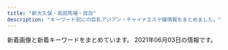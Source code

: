 ```yaml
---
title: "新大久保・高田馬場・目白"
description: "キーワード別にの巨乳アジアン・チャイナエステ嬢情報をまとめました。"
---
```


新着画像と新着キーワードをまとめています。
2021年06月03日の情報です。

<DmmAffiliateIns />
<KeywordTable
  shops={
    [
    {
        "url": "http://www.china-es.info/",
        "keywords": {},
        "img_links": [
            "http://www.china-es.info/images/int2.jpg",
            "http://www.china-es.info/images/int4.jpg",
            "http://www.china-es.info/img/nana1.jpg",
            "http://www.china-es.info/img/hibiki1.jpg",
            "http://www.china-es.info/images/head.jpg",
            "http://www.china-es.info/images/menu/interior.jpg",
            "http://www.china-es.info/img/nana2.jpg",
            "http://www.china-es.info/images/news.jpg",
            "http://www.china-es.info/images/int3.jpg",
            "http://www.china-es.info/images/sys2.jpg",
            "http://www.china-es.info/images/menu/staff.jpg",
            "http://www.china-es.info/images/int1.jpg",
            "http://www.china-es.info/images/mobile.jpg",
            "http://www.china-es.info/images/sys1.jpg",
            "http://www.china-es.info/img/ringo1.jpg",
            "http://www.china-es.info/images/staff_t.jpg",
            "http://www.china-es.info/images/sys3.jpg",
            "http://www.china-es.info/images/top.jpg",
            "http://www.china-es.info/images/interior_t.jpg",
            "http://www.china-es.info/images/rec2.jpg",
            "http://www.china-es.info/images/menu/top.jpg",
            "http://www.china-es.info/images/rec1.jpg"
        ],
        "station": "JR\u9ad8\u7530\u99ac\u5834\u99c5\u65e9\u7a32\u7530\u53e3",
        "name": "Honey At Home \u30cf\u30cb\u30fc\u30a2\u30c3\u30c8\u30db\u30fc\u30e0"
    },
    {
        "name": "Familiar\u30fb\u30d5\u30a1\u30df\u30ea\u30fc\u30a2",
        "url": "http://familiar.tyo.cm/",
        "img_links": [],
        "station": "JR\u65b0\u5927\u4e45\u4fdd\u99c5",
        "keywords": {}
    },
    {
        "url": "http://pretty.este.work/",
        "name": "Pretty \uff5e\u30d7\u30ea\u30c6\u30a3\u30fc\uff5e",
        "img_links": [
            "http://pretty.este.work/head.jpg",
            "http://pretty.este.work/sakura.jpg",
            "http://pretty.este.work/tg.jpg",
            "http://pretty.este.work/news.jpg",
            "http://pretty.este.work/4.jpg",
            "http://pretty.este.work/rec2.png",
            "http://pretty.este.work/interior_t.jpg",
            "http://pretty.este.work/1.jpg",
            "http://pretty.este.work/hana.jpg",
            "http://pretty.este.work/int1.png",
            "http://pretty.este.work/rec1.png",
            "http://pretty.este.work/2.jpg",
            "http://pretty.este.work/3.jpg",
            "http://pretty.este.work/staff_t.jpg",
            "http://pretty.este.work/ayumi.jpg",
            "http://pretty.este.work/nana.jpg",
            "http://pretty.este.work/sayurin.jpg",
            "http://pretty.este.work/up.jpg"
        ],
        "station": "JR\u9ad8\u7530\u99ac\u5834\u99c5",
        "keywords": {}
    },
    {
        "img_links": [
            "http://massage-1.net/images/top/top_02.jpg",
            "http://massage-1.net/images/home/top.jpg",
            "http://massage-1.net/images/top/top_06.jpg",
            "http://massage-1.net/images/top/top_01.jpg",
            "http://massage-1.net/images/top/top_08.png",
            "http://massage-1.net/images/page_top.png",
            "http://massage-1.net/images/top/top_04.jpg",
            "http://massage-1.net/images/top/top_03.jpg",
            "http://massage-1.net/images/staff_image/staf_05a.jpg",
            "http://massage-1.net/images/top/top_05.jpg"
        ],
        "name": "\u697d\u5712",
        "station": "JR\u9ad8\u7530\u99ac\u5834\u99c5\u65e9\u7a32\u7530\u53e3",
        "keywords": {},
        "url": "http://massage-1.net/"
    },
    {
        "url": "http://www.aromaonly1.com/",
        "img_links": [
            "http://www.aromaonly1.com/images/index_17.jpg",
            "http://www.aromaonly1.com/images/index_12.jpg",
            "http://www.aromaonly1.com/images/index_04.jpg",
            "http://www.aromaonly1.com/images/index_08.jpg",
            "http://www.aromaonly1.com/uploads/56e94a67d1aa4ea89d5f2064a387ab96.jpg",
            "http://www.aromaonly1.com/images/index_18.jpg",
            "http://www.aromaonly1.com/images/link_10.jpg",
            "http://www.aromaonly1.com/uploads/8e9e8b4d89b256773f17dff61368328c.jpg",
            "http://www.aromaonly1.com/uploads/0d74a4af5e268e3562daa56048c13906.jpg",
            "http://www.aromaonly1.com/images/interior_10.jpg",
            "http://www.aromaonly1.com/uploads/2f5941103973429d3981087968a845a3.jpg",
            "http://www.aromaonly1.com/images/index_01.jpg",
            "http://www.aromaonly1.com/images/index_02.jpg",
            "http://www.aromaonly1.com/images/index_16.jpg",
            "http://www.aromaonly1.com/images/service_10.jpg",
            "http://www.aromaonly1.com/uploads/c24b4a66b959c50d941c227e2167e47a.jpg",
            "http://www.aromaonly1.com/uploads/e01fa669285bc99ba782abfd90a08bb2.jpg",
            "http://www.aromaonly1.com/images/index_20.jpg",
            "http://www.aromaonly1.com/uploads/b43afdf6c0db7020b472f89b05664984.jpg",
            "http://www.aromaonly1.com/images/index_05.jpg",
            "http://www.aromaonly1.com/images/index_14.jpg",
            "http://www.aromaonly1.com/uploads/015cba9c432d730d26583fe998534fa6.jpg",
            "http://www.aromaonly1.com/images/index_15.jpg",
            "http://www.aromaonly1.com/my_work/images/pic1.png",
            "http://www.aromaonly1.com/images/fanhui.png",
            "http://www.aromaonly1.com/uploads/3e6ede4dd71b9611bfc0fc01fff82057.jpg",
            "http://www.aromaonly1.com/images/girls_10.jpg",
            "http://www.aromaonly1.com/images/index_21.jpg",
            "http://www.aromaonly1.com/images/index_11.jpg",
            "http://www.aromaonly1.com/uploads/66dc68de1f9c001b6f15d52303314efc.jpg",
            "http://www.aromaonly1.com/uploads/18799c1985ca7d1cd026808323ec51c2.jpg",
            "http://www.aromaonly1.com/uploads/39a20c0f1405de5aa73fad53492e41be.jpg",
            "http://www.aromaonly1.com/images/index_19.jpg",
            "http://www.aromaonly1.com/images/aromaonly1_468x60.png",
            "http://www.aromaonly1.com/images/index_06.jpg",
            "http://www.aromaonly1.com/images/service_11.jpg",
            "http://www.aromaonly1.com/uploads/5f4083d49285cbe64774b1bd70e86150.jpg",
            "http://www.aromaonly1.com/images/index_07.jpg",
            "http://www.aromaonly1.com/uploads/ac75f516de3602f2ed5de1d9e2383a35.jpg",
            "http://www.aromaonly1.com/images/index_03.jpg"
        ],
        "name": "NEW ONLY ONE",
        "keywords": {
            "E": 2,
            "88": 3,
            "86": 4,
            "D": 2,
            "C": 3
        },
        "station": "JR\u9ad8\u7530\u99ac\u5834\u99c5"
    },
    {
        "name": "\u98a8\u96c5\u5802 \uff5e\u3075\u3046\u304c\u3069\u3046\uff5e",
        "keywords": {},
        "station": "JR\u9ad8\u7530\u99ac\u5834\u99c5\u65e9\u7a32\u7530\u53e3",
        "url": "http://www.kity.work/",
        "img_links": [
            "http://www.kity.work/staff/aoi.jpg",
            "http://www.kity.work/img/aoi1.jpg",
            "http://www.kity.work/staff/yuka.jpg",
            "http://www.kity.work/images/7.jpg",
            "http://www.kity.work/images/1.jpg",
            "http://www.kity.work/images/head.jpg",
            "http://www.kity.work/img/sara2.jpg",
            "http://www.kity.work/images/3.jpg",
            "http://www.kity.work/images/interior_t.jpg",
            "http://www.kity.work/images/news.jpg",
            "http://www.kity.work/images/sys.jpg",
            "http://www.kity.work/staff/nana.jpg",
            "http://www.kity.work/images/tg.jpg",
            "http://www.kity.work/images/s2.jpg",
            "http://www.kity.work/images/int2.jpg",
            "http://www.kity.work/img/sara1.jpg",
            "http://www.kity.work/img/erina2.jpg",
            "http://www.kity.work/img/yuka1.jpg",
            "http://www.kity.work/img/yuka2.jpg",
            "http://www.kity.work/staff/erina.jpg",
            "http://www.kity.work/img/nana1.jpg",
            "http://www.kity.work/images/ac2.jpg",
            "http://www.kity.work/images/up.jpg",
            "http://www.kity.work/images/6.jpg",
            "http://www.kity.work/images/s1.png",
            "http://www.kity.work/images/5.jpg",
            "http://www.kity.work/images/staff_t.jpg",
            "http://www.kity.work/images/tel.jpg",
            "http://www.kity.work/img/aoi2.jpg",
            "http://www.kity.work/img/erina1.jpg",
            "http://www.kity.work/staff/sara.jpg",
            "http://www.kity.work/images/int1.jpg",
            "http://www.kity.work/images/s1.jpg"
        ]
    },
    {
        "keywords": {
            "C": 14,
            "86": 2,
            "83": 2
        },
        "img_links": [
            "http://familiar.ests.jp/images/staff_bj1s.png",
            "http://familiar.ests.jp/photos/sites/33/2020/10/2020101901153954.jpg",
            "http://familiar.ests.jp/images/bian.jpg",
            "http://familiar.ests.jp/images/mobile.jpg",
            "http://familiar.ests.jp/photos/sites/33/2020/10/2020101409554799.jpg",
            "http://familiar.ests.jp/images/s_staff.png",
            "http://familiar.ests.jp/photos/sites/33/2019/09/2019092318545965.jpg",
            "http://familiar.ests.jp/images/staff_bj4s.png",
            "http://familiar.ests.jp/images/acc.png",
            "http://familiar.ests.jp/photos/sites/33/2019/09/2019092718570723.jpg",
            "http://familiar.ests.jp/images/top.jpg",
            "http://familiar.ests.jp/images/info.png",
            "http://familiar.ests.jp/images/news.png",
            "http://familiar.ests.jp/photos/sites/33/2019/07/2019073009094778.jpg",
            "http://familiar.ests.jp/images/nei_bj1.png",
            "http://familiar.ests.jp/images/s_service.png",
            "http://familiar.ests.jp/images/s_link.png",
            "http://familiar.ests.jp/images/service.jpg",
            "http://familiar.ests.jp/photos/sites/33/2019/09/2019092718554568.jpg"
        ],
        "station": "JR\u9ad8\u7530\u99ac\u5834\u99c5\u65e9\u7a32\u7530\u53e3",
        "name": "\u99ac\u5834one",
        "url": "http://familiar.ests.jp/"
    },
    {
        "name": "\u82b1",
        "station": "JR\u5927\u4e45\u4fdd\u99c5\u5317\u53e3",
        "img_links": [
            "https://est-hana.com/img/material/day.png",
            "https://est-hana.com/img/material/staff_t1rev1.png",
            "https://est-hana.com/img/girl/list/s77_face.jpg",
            "https://est-hana.com/img/material/accsess_station.png",
            "https://est-hana.com/img/camp/camp20210601.png",
            "https://est-hana.com/img/girl/thumb/s173_1.jpg",
            "https://est-hana.com/img/material/accsess_picter2.jpg",
            "https://est-hana.com/img/girl/thumb/s163_1.jpg",
            "https://est-hana.com/img/girl/thumb/s77_3.jpg",
            "https://est-hana.com/img/girl/main/s173_1.jpg",
            "https://est-hana.com/img/material/top_t5.png",
            "https://est-hana.com/img/girl/thumb/s75_1.jpg",
            "https://est-hana.com/img/girl/list/s86_list.jpg",
            "https://est-hana.com/img/material/massap7.jpg",
            "https://est-hana.com/img/girl/list/s75_list.jpg",
            "https://est-hana.com/img/girl/pickup/pickup20180526173711.jpg",
            "https://est-hana.com/img/girl/list/s180_face.jpg",
            "https://est-hana.com/img/girl/thumb/smain83165230fc40840a020ba3ed47600db4b4a.jpg",
            "https://est-hana.com/img/girl/list/s139_face.jpg",
            "https://est-hana.com/img/material/photorenew3.jpg",
            "https://est-hana.com/img/girl/thumb/s180_1.jpg",
            "https://est-hana.com/img/girl/pickup/topgirl20140510202547.png",
            "https://est-hana.com/img/material/infopanel.png",
            "https://est-hana.com/img/girl/list/sface199a8b144d9cbd006fc9dffdf23ad77de07.jpg",
            "https://est-hana.com/img/girl/list/sface190e7f2a11706f93c08ab1eb76c57c0a501.jpg",
            "https://est-hana.com/img/girl/pickup/pickup20190118192153.jpg",
            "https://est-hana.com/img/girl/main/s77_1.jpg",
            "https://est-hana.com/img/material/top_t4.png",
            "https://est-hana.com/img/material/top_t2.png",
            "https://est-hana.com/img/material/top_t2_img_rev2.jpg",
            "https://est-hana.com/img/girl/thumb/s86_1.jpg",
            "https://est-hana.com/img/girl/list/s173_list.jpg",
            "https://est-hana.com/img/material/w4.png",
            "https://est-hana.com/img/material/top_t6.png",
            "https://est-hana.com/img/girl/list/s180_list.jpg",
            "https://est-hana.com/img/material/detailwaku.png",
            "https://est-hana.com/img/girl/list/sface187386757ea62d773ca58e2457fc23b8e13.jpg",
            "https://est-hana.com/img/girl/pickup/topgirl20180908131653.png",
            "https://est-hana.com/img/girl/thumb/s88_1.jpg",
            "https://est-hana.com/img/material/gm2_rollout.png",
            "https://est-hana.com/img/girl/list/slist187110f9d5212fd19d8b8410ec6bff294e6.jpg",
            "https://est-hana.com/img/girl/list/slist18449673a0eecbfdaab27d1a016ce6f4281.jpg",
            "https://est-hana.com/img/whatnew/20200304.jpg",
            "https://est-hana.com/img/girl/pickup/pickup20190227121102.jpg",
            "https://est-hana.com/img/material/massap6.jpg",
            "https://est-hana.com/img/material/massa_t1.png",
            "https://est-hana.com/img/material/photorenew1.jpg",
            "https://est-hana.com/img/girl/pickup/pickup20141227182613.jpeg",
            "https://est-hana.com/img/girl/list/slist2012ba9beda1a19f1ba57dcc87485d57321.jpg",
            "https://est-hana.com/img/girl/list/slist191ec56c0d5cc68365ea11e2e52a40272d8.jpg",
            "https://est-hana.com/img/girl/pickup/topgirl20140502225842.png",
            "https://est-hana.com/img/girl/pickup/pickup20181218104555.jpg",
            "https://est-hana.com/img/girl/list/s88_face.jpg",
            "https://est-hana.com/img/girl/main/smain197153ce52e0264e81a8a42e5d3c84dd833e.jpg",
            "https://est-hana.com/img/girl/thumb/smain19725e2ed7efe2de621955e09d12295a13ee.jpg",
            "https://est-hana.com/img/material/massap3.jpg",
            "https://est-hana.com/img/girl/main/smain184149673a0eecbfdaab27d1a016ce6f4281.jpg",
            "https://est-hana.com/img/material/d3.png",
            "https://est-hana.com/img/girl/thumb/s77_2.jpg",
            "https://est-hana.com/img/girl/pickup/pickup20180830201105.jpg",
            "https://est-hana.com/img/material/returnbtn.png",
            "https://est-hana.com/img/girl/pickup/topgirl20190528141109.png",
            "https://est-hana.com/img/material/staffdetail_t1.png",
            "https://est-hana.com/img/girl/list/slist8365230fc40840a020ba3ed47600db4b4a.jpg",
            "https://est-hana.com/img/girl/list/s77_list.jpg",
            "https://est-hana.com/img/girl/list/s173_face.jpg",
            "https://est-hana.com/img/material/gm1_rollout.png",
            "https://est-hana.com/img/material/top_twitter.png",
            "https://est-hana.com/img/girl/pickup/topgirl20161016054301.png",
            "https://est-hana.com/img/girl/list/s163_list.jpg",
            "https://est-hana.com/img/material/photorenew5.jpg",
            "https://est-hana.com/img/material/sys_etc.png",
            "https://est-hana.com/img/girl/thumb/smain184149673a0eecbfdaab27d1a016ce6f4281.jpg",
            "https://est-hana.com/img/material/staff_t1.png",
            "https://est-hana.com/img/girl/main/smain1891e9ae2d8752cd8b9474ebd62df9909f9b.jpg",
            "https://est-hana.com/img/girl/list/s163_face.jpg",
            "https://est-hana.com/img/material/sframe2014.png",
            "https://est-hana.com/img/girl/thumb/smain1912da4fa2da2e801312734721e1a44d8e19.jpg",
            "https://est-hana.com/img/girl/thumb/smain1902e7f2a11706f93c08ab1eb76c57c0a501.jpg",
            "https://est-hana.com/img/girl/list/slist193a69a1a063a3159e298d18b691542266d.jpg",
            "https://est-hana.com/img/girl/thumb/smain197153ce52e0264e81a8a42e5d3c84dd833e.jpg",
            "https://est-hana.com/img/girl/main/smain1931e3a7504f14e2050f14cb6782d72bb46c.jpg",
            "https://est-hana.com/img/material/systme_t1.png",
            "https://est-hana.com/img/material/systme_t2.png",
            "https://est-hana.com/img/girl/thumb/smain1891e9ae2d8752cd8b9474ebd62df9909f9b.jpg",
            "https://est-hana.com/img/girl/main/smain1911ec56c0d5cc68365ea11e2e52a40272d8.jpg",
            "https://est-hana.com/img/whatnew/20200401min60.jpg",
            "https://est-hana.com/img/girl/thumb/smain1901e7f2a11706f93c08ab1eb76c57c0a501.jpg",
            "https://est-hana.com/img/material/massap4.jpg",
            "https://est-hana.com/img/girl/main/s163_1.jpg",
            "https://est-hana.com/img/material/massap2.jpg",
            "https://est-hana.com/img/girl/pickup/topgirl20141227182718.png",
            "https://est-hana.com/img/girl/thumb/smain83265230fc40840a020ba3ed47600db4b4a.jpg",
            "https://est-hana.com/img/girl/list/s75_face.jpg",
            "https://est-hana.com/img/girl/thumb/smain18725b09cd881b1f036f9f4970616c10b474.jpg",
            "https://est-hana.com/img/girl/thumb/smain193281777917c863b2cd265723b9cb5a3c32.jpg",
            "https://est-hana.com/img/girl/thumb/smain1911ec56c0d5cc68365ea11e2e52a40272d8.jpg",
            "https://est-hana.com/img/girl/pickup/topgirl20180308214256.png",
            "https://est-hana.com/img/girl/list/slist189e9ae2d8752cd8b9474ebd62df9909f9b.jpg",
            "https://est-hana.com/img/material/sys_course1_rev2.png",
            "https://est-hana.com/img/girl/list/sface191ec56c0d5cc68365ea11e2e52a40272d8.jpg",
            "https://est-hana.com/img/material/sys_course3_rev1.png",
            "https://est-hana.com/img/material/sys_course2_rev2.png",
            "https://est-hana.com/img/material/sys_option.png",
            "https://est-hana.com/img/girl/list/slist110d5ce8a5906e2cdaf90af47c9395e0dff.jpg",
            "https://est-hana.com/img/girl/pickup/pickup20190528135649.jpg",
            "https://est-hana.com/img/material/hosi4.png",
            "https://est-hana.com/img/material/gm4_rollout.png",
            "https://est-hana.com/img/girl/pickup/pickup20191214162524.jpg",
            "https://est-hana.com/img/girl/pickup/pickup20190118192257.jpg",
            "https://est-hana.com/img/material/gm5_rollout.png",
            "https://est-hana.com/img/material/gm3_rollout.png",
            "https://est-hana.com/img/girl/pickup/pickup20191208191053.jpg",
            "https://est-hana.com/img/girl/list/sface19753ce52e0264e81a8a42e5d3c84dd833e.jpg",
            "https://est-hana.com/img/girl/main/s75_1.jpg",
            "https://est-hana.com/img/girl/list/slist19753ce52e0264e81a8a42e5d3c84dd833e.jpg",
            "https://est-hana.com/img/girl/list/sface189e9ae2d8752cd8b9474ebd62df9909f9b.jpg",
            "https://est-hana.com/img/girl/pickup/topgirl20180526173824.png",
            "https://est-hana.com/img/girl/list/slist199a8b144d9cbd006fc9dffdf23ad77de07.jpg",
            "https://est-hana.com/img/material/top_t3.png",
            "https://est-hana.com/img/girl/list/slist19053cc33bb85f739f63e84c2ae2c41c2eb.jpg",
            "https://est-hana.com/img/material/photorenew4.jpg",
            "https://est-hana.com/img/material/m6.png",
            "https://est-hana.com/img/material/massap5.jpg",
            "https://est-hana.com/img/girl/thumb/s173_2.jpg",
            "https://est-hana.com/img/material/topflashimg1.jpg",
            "https://est-hana.com/img/material/month.png",
            "https://est-hana.com/img/girl/list/sface193e3a7504f14e2050f14cb6782d72bb46c.jpg",
            "https://est-hana.com/img/whatnew/20200401_mask.jpg",
            "https://est-hana.com/img/material/hosi5.png",
            "https://est-hana.com/img/girl/thumb/s77_1.jpg",
            "https://est-hana.com/img/girl/main/s180_1.jpg",
            "https://est-hana.com/img/girl/main/smain83165230fc40840a020ba3ed47600db4b4a.jpg",
            "https://est-hana.com/img/girl/list/sface18449673a0eecbfdaab27d1a016ce6f4281.jpg",
            "https://est-hana.com/img/girl/pickup/pickup20190121202926.jpg",
            "https://est-hana.com/img/girl/list/s86_face.jpg",
            "https://est-hana.com/img/material/line1.png",
            "https://est-hana.com/img/girl/list/s88_list.jpg",
            "https://est-hana.com/img/material/age.png",
            "https://est-hana.com/img/girl/list/s139_list.jpg",
            "https://est-hana.com/img/girl/thumb/smain1913da4fa2da2e801312734721e1a44d8e19.jpg",
            "https://est-hana.com/img/material/massap1.jpg",
            "https://est-hana.com/img/material/gm6_rollout.png",
            "https://est-hana.com/img/girl/thumb/smain1871110bf62c88dcefca310cdc127f9b11f2.jpg",
            "https://est-hana.com/img/girl/main/s88_1.jpg",
            "https://est-hana.com/img/girl/list/sface110404ef9fc79e2a0a04d64b621c22a0c77.jpg",
            "https://est-hana.com/img/girl/main/smain1901e7f2a11706f93c08ab1eb76c57c0a501.jpg",
            "https://est-hana.com/img/material/click_tel_btn.png",
            "https://est-hana.com/img/girl/thumb/smain184249673a0eecbfdaab27d1a016ce6f4281.jpg",
            "https://est-hana.com/img/girl/list/sface8365230fc40840a020ba3ed47600db4b4a.jpg",
            "https://est-hana.com/img/girl/thumb/smain1931e3a7504f14e2050f14cb6782d72bb46c.jpg",
            "https://est-hana.com/img/girl/list/sface201dc74ab8dea78d771771d5fda7bccc989.jpg",
            "https://est-hana.com/img/girl/main/smain1871110bf62c88dcefca310cdc127f9b11f2.jpg",
            "https://est-hana.com/img/girl/main/s86_1.jpg",
            "https://est-hana.com/img/material/photorenew2rev1.jpg"
        ],
        "url": "https://est-hana.com/",
        "keywords": {
            "C": 40,
            "E": 4
        }
    },
    {
        "keywords": {
            "C": 4
        },
        "station": "JR\u65b0\u5927\u4e45\u4fdd\u99c5",
        "img_links": [
            "http://www.enchuen.com/images/interior02.jpg",
            "http://www.enchuen.com/images/therapist_yume_s.jpg",
            "http://www.enchuen.com/images/img_service03.png",
            "http://www.enchuen.com/images/btn_gnavi01_no.png",
            "http://www.enchuen.com/images/interior03.jpg",
            "http://www.enchuen.com/images/icon_eng.png",
            "http://www.enchuen.com/images/btn_gnavi03_no.png",
            "http://www.enchuen.com/images/h2_link01.png",
            "http://www.enchuen.com/images/h2_instagam.png",
            "http://www.enchuen.com/images/top_slider2.jpg",
            "http://www.enchuen.com/images/q_qa.png",
            "http://www.enchuen.com/images/img_aromaoil.png",
            "http://www.enchuen.com/images/h2_servicecontents.png",
            "http://www.enchuen.com/images/therapist_noa.jpg",
            "http://www.enchuen.com/images/img_comimgsoon.jpg",
            "http://www.enchuen.com/images/img_service05.png",
            "http://www.enchuen.com/images/h2_alltherapist.png",
            "http://www.enchuen.com/images/img_service07.png",
            "http://www.enchuen.com/images/interior02_s.jpg",
            "http://www.enchuen.com/images/interior03_s.jpg",
            "http://www.enchuen.com/images/a_qa.png",
            "http://www.enchuen.com/images/h2_alliancegide.png",
            "http://www.enchuen.com/images/icon_chi.png",
            "http://www.enchuen.com/images/img_slider02.png",
            "http://www.enchuen.com/images/therapist_noa_s.jpg",
            "http://www.enchuen.com/images/ins_header.png",
            "http://www.enchuen.com/images/therapist_yona.jpg",
            "http://www.enchuen.com/images/top_slider3.jpg",
            "http://www.enchuen.com/images/h2_contact.png",
            "http://www.enchuen.com/images/tw_footer.png",
            "http://www.enchuen.com/images/therapist_yona_s.jpg",
            "http://www.enchuen.com/images/btn_gnavi06_no.png",
            "http://www.enchuen.com/images/img_service01.png",
            "http://www.enchuen.com/images/pagetop.png",
            "http://www.enchuen.com/images/h2_alliancegide2.png",
            "http://www.enchuen.com/images/interior04_s.jpg",
            "http://www.enchuen.com/images/h2_twitter.png",
            "http://www.enchuen.com/images/ins_footer.png",
            "http://www.enchuen.com/images/therapist_yume.jpg",
            "http://www.enchuen.com/images/img_service04.png",
            "http://www.enchuen.com/images/h2_information.png",
            "http://www.enchuen.com/images/mail_header.png",
            "http://www.enchuen.com/images/therapist_kaori.jpg",
            "http://www.enchuen.com/images/interior01_s.jpg",
            "http://www.enchuen.com/images/img_slider01.png",
            "http://www.enchuen.com/images/top_slider4.jpg",
            "http://www.enchuen.com/images/top_slider6.jpg",
            "http://www.enchuen.com/images/h2_qa.png",
            "http://www.enchuen.com/images/img_service02.png",
            "http://www.enchuen.com/images/tel_header.png",
            "http://www.enchuen.com/images/tw_header.png",
            "http://www.enchuen.com/images/mess_footer.png",
            "http://www.enchuen.com/images/h2_linkban.png",
            "http://www.enchuen.com/images/btn_gnavi05_no.png",
            "http://www.enchuen.com/images/top_slider1.jpg",
            "http://www.enchuen.com/images/interior04.jpg",
            "http://www.enchuen.com/images/img_slider03.png",
            "http://www.enchuen.com/images/therapist_kaori_s.jpg",
            "http://www.enchuen.com/images/ban-tel.png",
            "http://www.enchuen.com/images/btn_gnavi02_no.png",
            "http://www.enchuen.com/images/top_slider5.jpg",
            "http://www.enchuen.com/images/img_service06.png",
            "http://www.enchuen.com/images/interior01.jpg",
            "http://www.enchuen.com/images/btn_gnavi04_no.png"
        ],
        "url": "http://www.enchuen.com/",
        "name": "\u7e01\u4e2d\u7e01\uff5e\u3048\u3093\u3061\u3085\u3046\u3048\u3093\uff5e"
    },
    {
        "keywords": {
            "87": 4,
            "C": 6,
            "88": 3,
            "D": 1
        },
        "name": "\u60a0\u30a8\u30b9\u30c6",
        "img_links": [
            "http://www.y-rlx.site/images/index_08.jpg",
            "http://www.y-rlx.site/images/index_07.jpg",
            "http://www.y-rlx.site/images/rec.jpg",
            "http://www.y-rlx.site/girl/04.jpg",
            "http://www.y-rlx.site/images/upload/thumb/e0a26e58e17a1416.jpg",
            "http://www.y-rlx.site/images/card.jpg",
            "http://www.y-rlx.site/images/upload/thumb/0a4230132522743d.jpg",
            "http://www.y-rlx.site/images/upload/thumb/0776a8acf9219785.jpg",
            "http://www.y-rlx.site/girl/03.jpg",
            "http://www.y-rlx.site/images/index_20.jpg",
            "http://www.y-rlx.site/images/staff_09.jpg",
            "http://www.y-rlx.site/images/upload/thumb/117cc02414cb58fe.jpg",
            "http://www.y-rlx.site/images/upload/thumb/2c7fdde9ad97892b.jpg",
            "http://www.y-rlx.site/images/index_09.jpg",
            "http://www.y-rlx.site/images/index_05.jpg",
            "http://www.y-rlx.site/images/info_09.jpg",
            "http://www.y-rlx.site/images/upload/thumb/7ec52ffef2544273.jpg",
            "http://www.y-rlx.site/images/index_19.jpg",
            "http://www.y-rlx.site/images/index_18.jpg",
            "http://www.y-rlx.site/images/index_10.jpg",
            "http://y-rlx.site/images/index_07.jpg",
            "http://www.y-rlx.site/girl/05.jpg",
            "http://www.y-rlx.site/images/upload/thumb/a3dc59474308193e.jpg",
            "http://www.y-rlx.site/images/index_02.jpg",
            "http://www.y-rlx.site/images/index_01.jpg",
            "http://www.y-rlx.site/images/index_06.jpg",
            "http://www.y-rlx.site/images/index_04.jpg",
            "http://www.y-rlx.site/images/index_15.jpg",
            "http://www.y-rlx.site/images/info.jpg",
            "http://www.y-rlx.site/girl/01.jpg",
            "http://www.y-rlx.site/images/upload/thumb/0d7b4714c8aced28.jpg",
            "http://www.y-rlx.site/images/index_13.jpg",
            "http://y-rlx.site/images/index_04.jpg",
            "http://www.y-rlx.site/images/index_11.jpg",
            "http://www.y-rlx.site/images/upload/thumb/7ef0dbd713e60157.jpg",
            "http://www.y-rlx.site/girl/02.jpg",
            "http://www.y-rlx.site/images/upload/thumb/855f910df0047867.jpg",
            "http://www.y-rlx.site/images/index_03.jpg",
            "http://www.y-rlx.site/images/rec_09.jpg"
        ],
        "station": "JR\u9ad8\u7530\u99ac\u5834\u99c5\u65e9\u7a32\u7530\u53e3",
        "url": "http://www.y-rlx.site/"
    },
    {
        "keywords": {},
        "station": "JR\u65b0\u5927\u4e45\u4fdd\u99c5",
        "url": "http://www.harunoyume.com/",
        "img_links": [
            "http://www.harunoyume.com/images/covergirl.jpg",
            "http://www.harunoyume.com/images/service-image.jpg",
            "http://www.harunoyume.com/images/campaign.jpg",
            "http://www.harunoyume.com/images/discount.jpg"
        ],
        "name": "\u6625\u306e\u5922"
    },
    {
        "name": "Lui\uff5e\u30eb\u30a4\uff5e",
        "img_links": [
            "http://www.e-candy.work/images/4.jpg",
            "http://www.e-candy.work/images/s1.png",
            "http://www.e-candy.work/images/tel.jpg",
            "http://www.e-candy.work/img/miki1.jpg",
            "http://www.e-candy.work/img/haruka1.jpg",
            "http://www.e-candy.work/images/newface.png",
            "http://www.e-candy.work/img/nami1.jpg",
            "http://www.e-candy.work/images/int2.png",
            "http://www.e-candy.work/images/12.jpg",
            "http://www.e-candy.work/images/9.jpg",
            "http://www.e-candy.work/img/nana1.jpg",
            "http://www.e-candy.work/img/ai1.jpg",
            "http://www.e-candy.work/img/aya1.jpg",
            "http://www.e-candy.work/images/5.jpg",
            "http://www.e-candy.work/images/staff_t.png",
            "http://www.e-candy.work/images/interior_t.png",
            "http://www.e-candy.work/images/11.jpg",
            "http://www.e-candy.work/img/hana1.jpg",
            "http://www.e-candy.work/images/6.jpg",
            "http://www.e-candy.work/images/sys3.png",
            "http://www.e-candy.work/img/yui1.jpg",
            "http://www.e-candy.work/images/3.jpg",
            "http://www.e-candy.work/images/int1.png",
            "http://www.e-candy.work/images/10.jpg",
            "http://www.e-candy.work/images/sys2.jpg",
            "http://www.e-candy.work/img/rina1.jpg",
            "http://www.e-candy.work/images/7.jpg",
            "http://www.e-candy.work/img/risa1.jpg",
            "http://www.e-candy.work/images/info.png",
            "http://www.e-candy.work/images/news.jpg",
            "http://www.e-candy.work/images/8.jpg",
            "http://www.e-candy.work/images/mobile.jpg",
            "http://www.e-candy.work/img/mimi1.jpg",
            "http://www.e-candy.work/images/1.jpg",
            "http://www.e-candy.work/images/sys1.jpg",
            "http://www.e-candy.work/images/head.jpg"
        ],
        "keywords": {},
        "station": "\u65b0\u5927\u4e45\u4fdd\u99c5",
        "url": "http://www.e-candy.work/"
    },
    {
        "station": "JR\u5927\u4e45\u4fdd\u99c5\u5357\u53e3",
        "url": "https://venus.tyo.ac/",
        "keywords": {},
        "name": "Venus -\u30f4\u30a3\u30fc\u30ca\u30b9-",
        "img_links": []
    },
    {
        "keywords": {},
        "station": "JR\u9ad8\u7530\u99ac\u5834\u99c5\u6771\u53e3",
        "name": "RAN\uff5e\u30e9\u30f3\uff5e",
        "img_links": [
            "http://esthe.top/images/staff_images/staff_09b.jpg",
            "http://esthe.top/images/demo/slider/tooltips/slide3.png",
            "http://esthe.top/images/room_images/index-02.jpg",
            "http://esthe.top/images/staff_images/staff_013a.jpg",
            "http://esthe.top/images/room_images/gallery-06.jpg",
            "http://esthe.top/images/an_2_05.jpg",
            "http://esthe.top/images/room_images/index-01.jpg",
            "http://esthe.top/images/demo/slider/images/slide1.png",
            "http://esthe.top/images/an_2_03.jpg",
            "http://esthe.top/images/staff_images/staff_09a.jpg",
            "http://esthe.top/images/staff_images/staff_012a.jpg",
            "http://esthe.top/images/staff_images/staff_04a.jpg",
            "http://esthe.top/images/room_images/gallery-04.jpg",
            "http://esthe.top/images/acs_ima/access-02.jpg",
            "http://esthe.top/images/staff_images/staff_04b.jpg",
            "http://esthe.top/images/an_1_06.jpg",
            "http://esthe.top/images/demo/slider/tooltips/slide2.png",
            "http://esthe.top/images/demo/slider/tooltips/slide4.png",
            "http://esthe.top/images/an_1_05.jpg",
            "http://esthe.top/images/Bottom_02.jpg",
            "http://esthe.top/images/an_1_07.jpg",
            "http://esthe.top/images/room_images/gallery-01.jpg",
            "http://esthe.top/images/demo/slider/tooltips/slide5.png",
            "http://esthe.top/images/acs_ima/access-03.jpg",
            "http://esthe.top/images/demo/slider/images/slide3.png",
            "http://esthe.top/images/an_2_07.jpg",
            "http://esthe.top/images/demo/slider/images/slide5.png",
            "http://esthe.top/images/demo/slider/images/slide2.png",
            "http://esthe.top/images/staff_images/staff_01a.jpg",
            "http://esthe.top/images/QRcode.jpg",
            "http://esthe.top/images/Bottom_01.jpg",
            "http://esthe.top/images/room_images/gallery-05.jpg",
            "http://esthe.top/images/an_2_04.jpg",
            "http://esthe.top/images/room_images/gallery-03.jpg",
            "http://esthe.top/images/an_1_02.jpg",
            "http://esthe.top/images/staff_images/staff_01b.jpg",
            "http://esthe.top/images/demo/slider/images/slide4.png",
            "http://esthe.top/images/acs_ima/access-04.jpg",
            "http://esthe.top/images/room_images/gallery-02.jpg",
            "http://esthe.top/images/staff_images/staff_010a.jpg",
            "http://esthe.top/images/an_2_06.jpg",
            "http://esthe.top/images/an_2_02.jpg",
            "http://esthe.top/images/acs_ima/access-01.jpg",
            "http://esthe.top/images/index_02.jpg",
            "http://esthe.top/images/staff_images/staff_010b.jpg",
            "http://esthe.top/images/an_1_03.jpg",
            "http://esthe.top/images/demo/slider/tooltips/slide1.png",
            "http://esthe.top/images/staff_images/staff_07b.jpg",
            "http://esthe.top/images/an_1_04.jpg",
            "http://esthe.top/images/staff_images/staff_07a.jpg"
        ],
        "url": "http://esthe.top/"
    },
    {
        "station": "JR\u65b0\u5927\u4e45\u4fdd\u99c5",
        "name": "\u6708\u306e\u82b1",
        "url": "https://tsukinohana88.wixsite.com/index",
        "keywords": {},
        "img_links": [
            "https://static.wixstatic.com/media/80a184_ec567299218a41eeb0cb491d6a584398~mv2.png",
            "https://static.wixstatic.com/media/80a184_685d8785c64448469efbaecd356f0615~mv2.jpg",
            "https://static.wixstatic.com/media/71aabe_7fde48e91203411687f75bf66049b810~mv2.jpg",
            "https://static.wixstatic.com/media/80a184_d01c61ede293427e90b1ce25be8720c0~mv2.png",
            "https://static.wixstatic.com/media/80a184_126746405a7f40f191a12f71b777ea41~mv2.png",
            "https://static.wixstatic.com/media/80a184_a8e12af9159e4af2bbd2cf724caf4e6a~mv2.jpeg",
            "https://static.wixstatic.com/media/80a184_f4cca0709e8a42dfbc72e26393934723~mv2.jpg",
            "https://static.wixstatic.com/media/80a184_fc46eb4762dc45d5aaded3823ed9ff89~mv2.png",
            "https://static.wixstatic.com/media/80a184_60e3e10d71c6473ca82f313fefc49773~mv2.png",
            "https://static.wixstatic.com/media/80a184_6f8a99a76cfa4e8cb6871f8cdc4667f5~mv2.png",
            "https://static.wixstatic.com/media/80a184_9dc0d14b20d54a71a6cb9f57217e8a32~mv2.png",
            "https://static.wixstatic.com/media/80a184_37c7b495532e44808fa932ada8728921~mv2.png",
            "https://static.wixstatic.com/media/80a184_b70a2c117ac542f79ec2a2014b642be4~mv2.png",
            "https://static.wixstatic.com/media/80a184_5208b825bc574a8e8c38cfed61640f7b~mv2.png"
        ]
    },
    {
        "img_links": [
            "http://aes-treat.com/scdl/staff/10941.jpg",
            "http://aes-treat.com/scdl/staff/11161mb.jpg",
            "http://aes-treat.com/img/ttl_att.png",
            "http://aes-treat.com/scdl/staff/11101.jpg",
            "http://aes-treat.com/scdl/staff/10811mb.jpg",
            "http://aes-treat.com/scdl/staff/10651mb.jpg",
            "http://aes-treat.com/scdl/staff/10771.jpg",
            "http://aes-treat.com/scdl/staff/10891mb.jpg",
            "http://aes-treat.com/scdl/staff/11161.jpg",
            "http://aes-treat.com/scdl/staff/11191mb.jpg",
            "http://aes-treat.com/scdl/staff/11151.jpg",
            "http://aes-treat.com/img/system/campaign.jpg",
            "http://aes-treat.com/scdl/staff/10981mb.jpg",
            "http://aes-treat.com/scdl/staff/10771mb.jpg",
            "http://aes-treat.com/scdl/staff/11211.jpg",
            "http://aes-treat.com/pic/top1.jpg",
            "http://aes-treat.com/scdl/staff/10861mb.jpg",
            "http://aes-treat.com/scdl/staff/11111mb.jpg",
            "http://aes-treat.com/scdl/staff/10171mb.jpg",
            "http://aes-treat.com/scdl/staff/10681.jpg",
            "http://aes-treat.com/scdl/staff/11121mb.jpg",
            "http://aes-treat.com/pic/top2.jpg",
            "http://aes-treat.com/scdl/staff/10971mb.jpg",
            "http://aes-treat.com/scdl/staff/11041.jpg",
            "http://aes-treat.com/scdl/staff/10891.jpg",
            "http://aes-treat.com/scdl/staff/10941mb.jpg",
            "http://aes-treat.com/scdl/staff/11162.jpg",
            "http://aes-treat.com/scdl/staff/10861.jpg",
            "http://aes-treat.com/scdl/staff/11111.jpg",
            "http://aes-treat.com/img/ttl_sister.png",
            "http://aes-treat.com/scdl/staff/10902.jpg",
            "http://aes-treat.com/scdl/staff/11121.jpg",
            "http://aes-treat.com/scdl/staff/11091.jpg",
            "http://aes-treat.com/scdl/staff/11051mb.jpg",
            "http://aes-treat.com/scdl/staff/11151mb.jpg",
            "http://aes-treat.com/scdl/staff/10901mb.jpg",
            "http://aes-treat.com/scdl/staff/11051.jpg",
            "http://aes-treat.com/scdl/staff/10721.jpg",
            "http://aes-treat.com/scdl/staff/10842.jpg",
            "http://aes-treat.com/scdl/staff/10651.jpg",
            "http://aes-treat.com/scdl/staff/11081mb.jpg",
            "http://aes-treat.com/scdl/staff/10841mb.jpg",
            "http://aes-treat.com/scdl/staff/10171.jpg",
            "http://aes-treat.com/scdl/staff/10841.jpg",
            "http://aes-treat.com/img/ttl_staff.png",
            "http://aes-treat.com/scdl/staff/10972.jpg",
            "http://aes-treat.com/scdl/staff/11131.jpg",
            "http://aes-treat.com/scdl/staff/11091mb.jpg",
            "http://aes-treat.com/scdl/staff/10981.jpg",
            "http://aes-treat.com/scdl/staff/10721mb.jpg",
            "http://aes-treat.com/img/ttl_mobile.jpg",
            "http://aes-treat.com/pic/head.jpg",
            "http://aes-treat.com/img/ttl_nouka.jpg",
            "http://aes-treat.com/scdl/staff/11201mb.jpg",
            "http://aes-treat.com/img/ttl_attbnr.jpg",
            "http://aes-treat.com/scdl/staff/10971.jpg",
            "http://aes-treat.com/i/files/homeimg.jpg",
            "http://aes-treat.com/scdl/staff/11131mb.jpg",
            "http://aes-treat.com/scdl/staff/10811.jpg",
            "http://aes-treat.com/scdl/staff/11211mb.jpg",
            "http://aes-treat.com/scdl/staff/11041mb.jpg",
            "http://aes-treat.com/scdl/staff/11101mb.jpg",
            "http://aes-treat.com/scdl/staff/10681mb.jpg",
            "http://aes-treat.com/scdl/staff/11201.jpg",
            "http://aes-treat.com/scdl/staff/10901.jpg",
            "http://aes-treat.com/scdl/staff/11191.jpg",
            "http://aes-treat.com/scdl/staff/11081.jpg"
        ],
        "name": "Lovely Heart \u5927\u4e45\u4fdd\u5225\u9928",
        "url": "http://aes-treat.com/",
        "keywords": {
            "C": 37
        },
        "station": "JR\u5927\u4e45\u4fdd\u99c5\u5317\u53e3"
    },
    {
        "url": "http://kobo.mssg.jp/",
        "name": "\u6c34\u8272-\u30df\u30ba\u30a4\u30ed-",
        "station": "JR\u5927\u4e45\u4fdd\u99c5\u5317\u53e3",
        "img_links": [
            "http://kobo.mssg.jp/images/staff_bj4.png",
            "http://kobo.mssg.jp/images/top1.jpg",
            "http://kobo.mssg.jp/images/staff_5.jpg",
            "http://kobo.mssg.jp/layer/images/top/top_01.jpg",
            "http://kobo.mssg.jp/images/staff_8a.jpg",
            "http://kobo.mssg.jp/layer/images/top/top_08.png",
            "http://kobo.mssg.jp/images/staff_4.jpg",
            "http://kobo.mssg.jp/images/staff_2a.jpg",
            "http://kobo.mssg.jp/layer/images/top/top_03.jpg",
            "http://kobo.mssg.jp/images/staff_2b.jpg",
            "http://kobo.mssg.jp/layer/images/top/top_06.jpg",
            "http://kobo.mssg.jp/layer/images/top.jpg",
            "http://kobo.mssg.jp/images/info.png",
            "http://kobo.mssg.jp/images/staff_9b.jpg",
            "http://kobo.mssg.jp/images/staff_8.jpg",
            "http://kobo.mssg.jp/images/top2.jpg",
            "http://kobo.mssg.jp/images/1.jpg",
            "http://kobo.mssg.jp/layer/images/top/top_05.jpg",
            "http://kobo.mssg.jp/layer/images/top/top_02.jpg",
            "http://kobo.mssg.jp/images/staff_bj1.png",
            "http://kobo.mssg.jp/images/wenzi-staff.png",
            "http://kobo.mssg.jp/images/staff_10a.jpg",
            "http://kobo.mssg.jp/layer/images/top/top_04.jpg",
            "http://kobo.mssg.jp/images/staff_9a.jpg",
            "http://kobo.mssg.jp/images/s_info.png"
        ],
        "keywords": {}
    },
    {
        "station": "JR\u9ad8\u7530\u99ac\u5834\u99c5\u65e9\u7a32\u7530\u53e3",
        "url": "http://tkoi.work/",
        "img_links": [
            "http://tkoi.work/images/b2.jpg",
            "http://tkoi.work/sp/images/footer.png",
            "http://tkoi.work/sp/images/info_t.jpg",
            "http://tkoi.work/sp/menu/staff.jpg",
            "http://tkoi.work/sp/images/2.jpg",
            "http://tkoi.work/sp/images/info.png",
            "http://tkoi.work/images/4.jpg",
            "http://tkoi.work/images/interior_t.jpg",
            "http://tkoi.work/sp/images/rec1.png",
            "http://tkoi.work/img/koko1.jpg",
            "http://tkoi.work/images/1.jpg",
            "http://tkoi.work/sp/images/interior_t.png",
            "http://tkoi.work/img/ai1.jpg",
            "http://tkoi.work/sp/images/staff_t.png",
            "http://tkoi.work/images/main_top.jpg",
            "http://tkoi.work/sp/menu/top.jpg",
            "http://tkoi.work/sp/images/1.jpg",
            "http://tkoi.work/images/mobile.jpg",
            "http://tkoi.work/sp/images/ac2.png",
            "http://tkoi.work/sp/images/rec2.png",
            "http://tkoi.work/images/b3.jpg",
            "http://tkoi.work/images/ta.jpg",
            "http://tkoi.work/img/riri1.jpg",
            "http://tkoi.work/sp/images/int2.png",
            "http://tkoi.work/sp/img/riri1.jpg",
            "http://tkoi.work/sp/images/sys.png",
            "http://tkoi.work/sp/img/ai1.jpg",
            "http://tkoi.work/images/3.jpg",
            "http://tkoi.work/images/staff_t.jpg",
            "http://tkoi.work/sp/images/int1.png",
            "http://tkoi.work/img/mika1.jpg",
            "http://tkoi.work/images/int2.png",
            "http://tkoi.work/images/head.jpg",
            "http://tkoi.work/images/b1.jpg",
            "http://tkoi.work/sp/images/news.jpg",
            "http://tkoi.work/images/news.png",
            "http://tkoi.work/sp/img/koko1.jpg",
            "http://tkoi.work/images/2.jpg",
            "http://tkoi.work/images/sys1.png",
            "http://tkoi.work/images/main_footer.jpg",
            "http://tkoi.work/images/s1.png",
            "http://tkoi.work/sp/images/head.jpg",
            "http://tkoi.work/sp/images/4.jpg",
            "http://tkoi.work/images/sys2.png",
            "http://tkoi.work/sp/img/mika1.jpg",
            "http://tkoi.work/sp/images/3.jpg",
            "http://tkoi.work/sp/images/ac1.jpg",
            "http://tkoi.work/sp/images/newsb.png",
            "http://tkoi.work/sp/images/tel.jpg",
            "http://tkoi.work/images/sm.jpg",
            "http://tkoi.work/images/int1.png"
        ],
        "keywords": {},
        "name": "\u604b"
    },
    {
        "img_links": [
            "http://p-aroma.work/staff/mayu.jpg",
            "http://p-aroma.work/img/kasumi1.png",
            "http://p-aroma.work/images/s1.png",
            "http://p-aroma.work/images/6.jpg",
            "http://p-aroma.work/staff/mirai.jpg",
            "http://p-aroma.work/images/news.jpg",
            "http://p-aroma.work/images/4.jpg",
            "http://p-aroma.work/images/int1.png",
            "http://p-aroma.work/staff/kasumi.jpg",
            "http://p-aroma.work/staff/ayaka.jpg",
            "http://p-aroma.work/img/mirai1.png",
            "http://p-aroma.work/img/mayu1.png",
            "http://p-aroma.work/images/7.jpg",
            "http://p-aroma.work/images/s1.jpg",
            "http://p-aroma.work/images/int2.png",
            "http://p-aroma.work/images/mobile.jpg",
            "http://p-aroma.work/staff/rina.jpg",
            "http://p-aroma.work/images/1.jpg",
            "http://p-aroma.work/images/tel.jpg",
            "http://p-aroma.work/images/3.jpg",
            "http://p-aroma.work/staff/haru.jpg",
            "http://p-aroma.work/images/staff_t.png",
            "http://p-aroma.work/images/interior_t.png",
            "http://p-aroma.work/img/ayaka1.png",
            "http://p-aroma.work/images/head.jpg",
            "http://p-aroma.work/img/rina1.png",
            "http://p-aroma.work/images/2.jpg",
            "http://p-aroma.work/images/s2.jpg",
            "http://p-aroma.work/images/sys.png",
            "http://p-aroma.work/img/haru1.png"
        ],
        "station": "JR\u5927\u4e45\u4fdd\u99c5\u5317\u53e3",
        "name": "\u7652\u3057\u306e\u51fa\u4f1a\u3044",
        "keywords": {},
        "url": "http://p-aroma.work/"
    },
    {
        "name": "Lovely Heart",
        "url": "http://aes-salon.com/",
        "station": "JR\u5927\u4e45\u4fdd\u99c5\u5317\u53e3",
        "keywords": {
            "C": 38
        },
        "img_links": [
            "http://aes-salon.com/scdl/staff/10601.jpg",
            "http://aes-salon.com/scdl/staff/10563.jpg",
            "http://aes-salon.com/img/ttl_nouka.jpg",
            "http://aes-salon.com/scdl/staff/10462.jpg",
            "http://aes-salon.com/scdl/staff/10441.jpg",
            "http://aes-salon.com/scdl/staff/10511mb.jpg",
            "http://aes-salon.com/scdl/staff/10631.jpg",
            "http://aes-salon.com/scdl/staff/10081.jpg",
            "http://aes-salon.com/scdl/staff/10701mb.jpg",
            "http://aes-salon.com/img/access/road1.jpg",
            "http://aes-salon.com/scdl/staff/10472.jpg",
            "http://aes-salon.com/scdl/staff/10471.jpg",
            "http://aes-salon.com/scdl/staff/10591.jpg",
            "http://aes-salon.com/scdl/staff/10291mb.jpg",
            "http://aes-salon.com/scdl/staff/10693.jpg",
            "http://aes-salon.com/scdl/staff/10641.jpg",
            "http://aes-salon.com/scdl/staff/10461.jpg",
            "http://aes-salon.com/scdl/staff/10471mb.jpg",
            "http://aes-salon.com/scdl/staff/10641mb.jpg",
            "http://aes-salon.com/scdl/staff/10082.jpg",
            "http://aes-salon.com/scdl/staff/10592.jpg",
            "http://aes-salon.com/scdl/staff/10701.jpg",
            "http://aes-salon.com/scdl/staff/10091.jpg",
            "http://aes-salon.com/scdl/staff/10502.jpg",
            "http://aes-salon.com/scdl/staff/10081mb.jpg",
            "http://aes-salon.com/scdl/staff/10691.jpg",
            "http://aes-salon.com/scdl/staff/10691mb.jpg",
            "http://aes-salon.com/scdl/staff/10342.jpg",
            "http://aes-salon.com/img/access/road3.jpg",
            "http://aes-salon.com/img/ttl_sister.png",
            "http://aes-salon.com/scdl/staff/10341mb.jpg",
            "http://aes-salon.com/scdl/staff/10661mb.jpg",
            "http://aes-salon.com/scdl/staff/10631mb.jpg",
            "http://aes-salon.com/scdl/staff/10121mb.jpg",
            "http://aes-salon.com/scdl/staff/10601mb.jpg",
            "http://aes-salon.com/img/access/roaddm.png",
            "http://aes-salon.com/scdl/staff/10591mb.jpg",
            "http://aes-salon.com/scdl/staff/10731mb.jpg",
            "http://aes-salon.com/scdl/staff/10411mb.jpg",
            "http://aes-salon.com/scdl/staff/10412.jpg",
            "http://aes-salon.com/pic/head.jpg",
            "http://aes-salon.com/scdl/staff/10731.jpg",
            "http://aes-salon.com/scdl/staff/10092.jpg",
            "http://aes-salon.com/i/files/homeimg.jpg",
            "http://aes-salon.com/scdl/staff/10621mb.jpg",
            "http://aes-salon.com/scdl/staff/10711.jpg",
            "http://aes-salon.com/scdl/staff/10501.jpg",
            "http://aes-salon.com/scdl/staff/10441mb.jpg",
            "http://aes-salon.com/scdl/staff/10571mb.jpg",
            "http://aes-salon.com/scdl/staff/10562.jpg",
            "http://aes-salon.com/scdl/staff/10671.jpg",
            "http://aes-salon.com/scdl/staff/10692.jpg",
            "http://aes-salon.com/scdl/staff/10621.jpg",
            "http://aes-salon.com/img/ttl_bekan.jpg",
            "http://aes-salon.com/scdl/staff/10711mb.jpg",
            "http://aes-salon.com/img/system/campaign.jpg",
            "http://aes-salon.com/scdl/staff/10721mb.jpg",
            "http://aes-salon.com/img/ttl_attbnr.jpg",
            "http://aes-salon.com/scdl/staff/10091mb.jpg",
            "http://aes-salon.com/scdl/staff/10461mb.jpg",
            "http://aes-salon.com/img/ttl_mobile.jpg",
            "http://aes-salon.com/scdl/staff/10602.jpg",
            "http://aes-salon.com/scdl/staff/10651mb.jpg",
            "http://aes-salon.com/scdl/staff/10511.jpg",
            "http://aes-salon.com/scdl/staff/10571.jpg",
            "http://aes-salon.com/scdl/staff/10291.jpg",
            "http://aes-salon.com/scdl/staff/10121.jpg",
            "http://aes-salon.com/pic/top2.jpg",
            "http://aes-salon.com/img/ttl_staff.png",
            "http://aes-salon.com/scdl/staff/10561mb.jpg",
            "http://aes-salon.com/scdl/staff/10501mb.jpg",
            "http://aes-salon.com/scdl/staff/10721.jpg",
            "http://aes-salon.com/scdl/staff/10351mb.jpg",
            "http://aes-salon.com/scdl/staff/10341.jpg",
            "http://aes-salon.com/scdl/staff/10651.jpg",
            "http://aes-salon.com/scdl/staff/10122.jpg",
            "http://aes-salon.com/scdl/staff/10661.jpg",
            "http://aes-salon.com/img/ttl_att.png",
            "http://aes-salon.com/scdl/staff/10351.jpg",
            "http://aes-salon.com/scdl/staff/10292.jpg",
            "http://aes-salon.com/scdl/staff/10671mb.jpg",
            "http://aes-salon.com/scdl/staff/10411.jpg",
            "http://aes-salon.com/pic/top1.jpg",
            "http://aes-salon.com/scdl/staff/10694.jpg",
            "http://aes-salon.com/img/access/road2.jpg",
            "http://aes-salon.com/scdl/staff/10083.jpg",
            "http://aes-salon.com/img/access/road4.jpg",
            "http://aes-salon.com/scdl/staff/10561.jpg"
        ]
    },
    {
        "url": "https://www.cocoro556.in/",
        "keywords": {
            "\u30bb\u30af\u30b7\u30fc": 1,
            "C": 21,
            "E": 1
        },
        "station": "JR\u5927\u4e45\u4fdd\u99c5\u5317\u53e3",
        "name": "COCORO",
        "img_links": [
            "https://www.cocoro556.in/img/material/top_t2.png",
            "https://www.cocoro556.in/img/girl/list/slist142b75436b0012f83588e08b8d8eb48c8c2.jpg",
            "https://www.cocoro556.in/img/material/p2_t2_subt4_m1.png",
            "https://www.cocoro556.in/img/camp/camp20210403short.jpg",
            "https://www.cocoro556.in/img/material/ftel.png",
            "https://www.cocoro556.in/img/material/photost4rev1.png",
            "https://www.cocoro556.in/img/material/p6_t2_subt1.png",
            "https://www.cocoro556.in/img/material/p2_t2_subt5_m1.png",
            "https://www.cocoro556.in/img/girl/thumb/smain1672d805234c8fbb465b0ed26b0a1e25b455.jpg",
            "https://www.cocoro556.in/img/material/gm2_rollout.png",
            "https://www.cocoro556.in/img/camp/camp20210501premium.jpg",
            "https://www.cocoro556.in/img/material/p2_t2_subt1.png",
            "https://www.cocoro556.in/img/material/p2_t2_subt5_m2.png",
            "https://www.cocoro556.in/img/material/p2_t2_subt3.png",
            "https://www.cocoro556.in/img/material/gm6_rollover.png",
            "https://www.cocoro556.in/img/girl/main/smain1671d805234c8fbb465b0ed26b0a1e25b455.jpg",
            "https://www.cocoro556.in/img/girl/thumb/smain1462f806d031a1244ccfaa8b4d307f6ef6d7.jpg",
            "https://www.cocoro556.in/img/material/top_t3.png",
            "https://www.cocoro556.in/img/material/p2_t2_sub_m1_2.png",
            "https://www.cocoro556.in/img/material/pd_st3.png",
            "https://www.cocoro556.in/img/girl/thumb/smain126242f85375ac3eb532582567360874d2d6.jpg",
            "https://www.cocoro556.in/img/girl/thumb/smain1542a1f8e548a2959236fdd0e7abcde80ac7.jpg",
            "https://www.cocoro556.in/img/material/photost6.png",
            "https://www.cocoro556.in/img/girl/main/smain1461f806d031a1244ccfaa8b4d307f6ef6d7.jpg",
            "https://www.cocoro556.in/img/material/p2_t2_sub_m1_3.png",
            "https://www.cocoro556.in/img/girl/thumb/smain14634879628e490d1ecf1cd7a9d727569f95.jpg",
            "https://www.cocoro556.in/img/material/gm3_rollout.png",
            "https://www.cocoro556.in/img/material/p2_t2_sub_m1_1.png",
            "https://www.cocoro556.in/img/camp/camp20210601.jpg",
            "https://www.cocoro556.in/img/girl/list/slist12642f85375ac3eb532582567360874d2d6.jpg",
            "https://www.cocoro556.in/img/girl/list/slist154a1f8e548a2959236fdd0e7abcde80ac7.jpg",
            "https://www.cocoro556.in/img/girl/thumb/smain1541a1f8e548a2959236fdd0e7abcde80ac7.jpg",
            "https://www.cocoro556.in/img/material/photost1.png",
            "https://www.cocoro556.in/img/material/p3_t1.png",
            "https://www.cocoro556.in/img/girl/thumb/smain1423ae12bc52cc115b3190fbe6a84a8ffa74.jpg",
            "https://www.cocoro556.in/img/girl/main/smain1441346e3df3ff1cef1386c89c6ba9e9f72e.jpg",
            "https://www.cocoro556.in/img/material/p2_t2_subt2.png",
            "https://www.cocoro556.in/img/material/p3_1_t1.png",
            "https://www.cocoro556.in/img/material/pageheaderimg3.jpg",
            "https://www.cocoro556.in/img/girl/thumb/smain126142f85375ac3eb532582567360874d2d6.jpg",
            "https://www.cocoro556.in/img/material/accminimgrev1.jpg",
            "https://www.cocoro556.in/img/material/photost2rev1.png",
            "https://www.cocoro556.in/img/girl/main/smain16616b52cc464ee28ef5cf18bb2b1e5be8c2.jpg",
            "https://www.cocoro556.in/img/girl/list/slist146f806d031a1244ccfaa8b4d307f6ef6d7.jpg",
            "https://www.cocoro556.in/img/girl/thumb/smain1493773ceed1a7cd35919e9c6866285fb943.jpg",
            "https://www.cocoro556.in/img/girl/list/slist167f0b4414b94d2c934624a47b21815ef54.jpg",
            "https://www.cocoro556.in/img/girl/thumb/smain1421b75436b0012f83588e08b8d8eb48c8c2.jpg",
            "https://www.cocoro556.in/img/girl/thumb/smain1441346e3df3ff1cef1386c89c6ba9e9f72e.jpg",
            "https://www.cocoro556.in/img/material/mobilesite.png",
            "https://www.cocoro556.in/img/girl/thumb/smain16626b52cc464ee28ef5cf18bb2b1e5be8c2.jpg",
            "https://www.cocoro556.in/img/girl/thumb/smain1543ab2e0ee9f9fde8103e9fe80e33b07761.jpg",
            "https://www.cocoro556.in/img/material/photost5.png",
            "https://www.cocoro556.in/img/material/p2_t2_subt4.png",
            "https://www.cocoro556.in/img/material/p2_t2_subt5.png",
            "https://www.cocoro556.in/img/material/photost7.png",
            "https://www.cocoro556.in/img/girl/thumb/smain1422b75436b0012f83588e08b8d8eb48c8c2.jpg",
            "https://www.cocoro556.in/img/material/p6_t2.png",
            "https://www.cocoro556.in/img/girl/thumb/smain1491773ceed1a7cd35919e9c6866285fb943.jpg",
            "https://www.cocoro556.in/img/girl/thumb/smain14922dea5bdda380e76839c012ab24bd9f82.jpg",
            "https://www.cocoro556.in/img/girl/thumb/smain16616b52cc464ee28ef5cf18bb2b1e5be8c2.jpg",
            "https://www.cocoro556.in/img/material/pageheaderimg1.jpg",
            "https://www.cocoro556.in/img/girl/thumb/smain1461f806d031a1244ccfaa8b4d307f6ef6d7.jpg",
            "https://www.cocoro556.in/img/girl/list/slist1666b52cc464ee28ef5cf18bb2b1e5be8c2.jpg",
            "https://www.cocoro556.in/img/girl/thumb/smain1671d805234c8fbb465b0ed26b0a1e25b455.jpg",
            "https://www.cocoro556.in/img/material/pd_st1.png",
            "https://www.cocoro556.in/img/material/p6_t3.png",
            "https://www.cocoro556.in/img/material/age_rollout.png",
            "https://www.cocoro556.in/img/girl/list/slist144346e3df3ff1cef1386c89c6ba9e9f72e.jpg",
            "https://www.cocoro556.in/img/material/leftinfo.png",
            "https://www.cocoro556.in/img/material/top_t3_subt1.png",
            "https://www.cocoro556.in/img/material/pd_number.png",
            "https://www.cocoro556.in/img/material/pageheaderimg4.jpg",
            "https://www.cocoro556.in/img/material/gm5_rollout.png",
            "https://www.cocoro556.in/img/girl/thumb/smain1442346e3df3ff1cef1386c89c6ba9e9f72e.jpg",
            "https://www.cocoro556.in/img/material/pageheaderimg2.jpg",
            "https://www.cocoro556.in/img/girl/thumb/smain1443346e3df3ff1cef1386c89c6ba9e9f72e.jpg",
            "https://www.cocoro556.in/img/material/top_t4.png",
            "https://www.cocoro556.in/img/material/gm1_rollout.png",
            "https://www.cocoro556.in/img/material/gm3_rollover.png",
            "https://www.cocoro556.in/img/girl/thumb/smain16636b52cc464ee28ef5cf18bb2b1e5be8c2.jpg",
            "https://www.cocoro556.in/img/material/p6_t1.png",
            "https://www.cocoro556.in/img/girl/main/smain1491773ceed1a7cd35919e9c6866285fb943.jpg",
            "https://www.cocoro556.in/img/girl/list/slist16435ee9e4407f412c3d2708030a189f1c0.jpg",
            "https://www.cocoro556.in/img/material/top_t1.png",
            "https://www.cocoro556.in/img/girl/thumb/smain164135ee9e4407f412c3d2708030a189f1c0.jpg",
            "https://www.cocoro556.in/img/material/p5_t1.png",
            "https://www.cocoro556.in/img/girl/main/smain126142f85375ac3eb532582567360874d2d6.jpg",
            "https://www.cocoro556.in/img/material/gm6_rollout.png",
            "https://www.cocoro556.in/img/material/gm4_rollout.png",
            "https://www.cocoro556.in/img/girl/thumb/smain1673d805234c8fbb465b0ed26b0a1e25b455.jpg",
            "https://www.cocoro556.in/img/material/p6_t3_subt1.png",
            "https://www.cocoro556.in/img/material/photost3rev1.png",
            "https://www.cocoro556.in/img/material/top_t3_imgrev1.jpg",
            "https://www.cocoro556.in/img/material/p2_t2.png",
            "https://www.cocoro556.in/img/girl/thumb/smain126332fd72809eba38056753c1720b05d8d5.jpg",
            "https://www.cocoro556.in/img/girl/main/smain164135ee9e4407f412c3d2708030a189f1c0.jpg",
            "https://www.cocoro556.in/img/girl/list/slist149a7ba2e87eeed7d2ede49599bc2037647.jpg",
            "https://www.cocoro556.in/img/girl/main/smain1421b75436b0012f83588e08b8d8eb48c8c2.jpg",
            "https://www.cocoro556.in/img/material/gm5_rollover.png",
            "https://www.cocoro556.in/img/material/gm2_rollover.png",
            "https://www.cocoro556.in/img/girl/main/smain1541a1f8e548a2959236fdd0e7abcde80ac7.jpg",
            "https://www.cocoro556.in/img/material/gm1_rollover.png",
            "https://www.cocoro556.in/img/material/pd_st2.png"
        ]
    },
    {
        "img_links": [],
        "station": "JR\u5927\u4e45\u4fdd\u99c5\u5317\u53e3",
        "url": "http://gogonoheya.ies.fun/",
        "name": "Rabenda\u30fb\u30e9\u30d9\u30f3\u30c0\u30fc",
        "keywords": {}
    }
]
}
/>
<DmmAffiliateScript />
